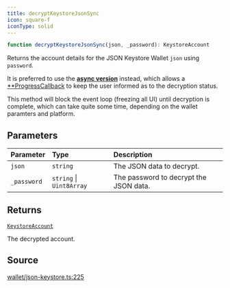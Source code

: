 ```yaml
---
title: decryptKeystoreJsonSync
icon: square-f
iconType: solid
---
```


```ts
function decryptKeystoreJsonSync(json, _password): KeystoreAccount
```

Returns the account details for the JSON Keystore Wallet `json` using `password`.

It is preferred to use the [**async version**](/sdk/content/functions/decryptKeystoreJson) instead, which allows a
[**ProgressCallback](/sdk/content/type-aliases/ProgressCallback) to keep the user informed as to the decryption status.

This method will block the event loop (freezing all UI) until decryption is complete, which can take quite some time,
depending on the wallet paramters and platform.

## Parameters

| Parameter | Type | Description |
| :------ | :------ | :------ |
| `json` | `string` | The JSON data to decrypt. |
| `_password` | `string` \| `Uint8Array` | The password to decrypt the JSON data. |

## Returns

[`KeystoreAccount`](/sdk/content/type-aliases/KeystoreAccount)

The decrypted account.

## Source

[wallet/json-keystore.ts:225](https://github.com/dominant-strategies/quais.js/blob/c917e0989e665998ec2ac2eca2d080b032686e60/src/wallet/json-keystore.ts#L225)
